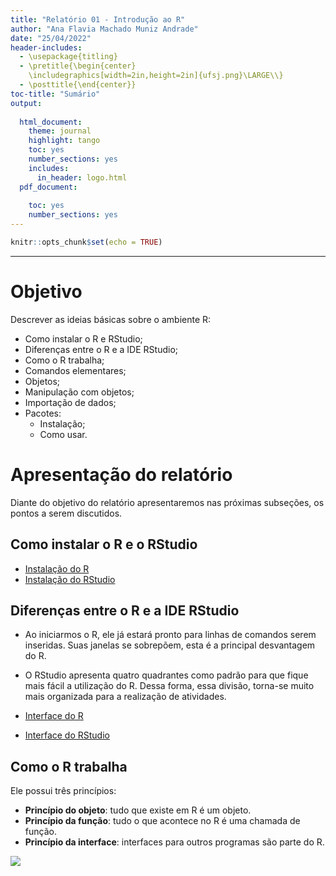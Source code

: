 ```yaml
---
title: "Relatório 01 - Introdução ao R"
author: "Ana Flavia Machado Muniz Andrade"
date: "25/04/2022"
header-includes:
  - \usepackage{titling}
  - \pretitle{\begin{center}
    \includegraphics[width=2in,height=2in]{ufsj.png}\LARGE\\}
  - \posttitle{\end{center}}
toc-title: "Sumário"
output:
  
  html_document:
    theme: journal
    highlight: tango
    toc: yes
    number_sections: yes
    includes:
      in_header: logo.html
  pdf_document:
    
    toc: yes
    number_sections: yes
---
```


```r
knitr::opts_chunk$set(echo = TRUE)
```
--- 

# Objetivo

Descrever as ideias básicas sobre o ambiente R:

 - Como instalar o R e RStudio;
 - Diferenças entre o R e a IDE RStudio;
 - Como o R trabalha;
 - Comandos elementares;
 - Objetos;
 - Manipulação com objetos;
 - Importação de dados;
 - Pacotes: 
   - Instalação;
   - Como usar.

# Apresentação do relatório

Diante do objetivo do relatório apresentaremos nas próximas subseções, os pontos a serem discutidos.

## Como instalar o R e o RStudio
  - [Instalação do R](https://cran.r-project.org/bin/windows/base/)
  - [Instalação do RStudio](https://rstudio.com/products/rstudio/download/#download)


## Diferenças entre o R e a IDE RStudio
  - Ao iniciarmos o R, ele já estará pronto para linhas de comandos serem inseridas. Suas janelas se sobrepõem, esta é a principal desvantagem do R.
  - O RStudio apresenta quatro quadrantes como padrão para que fique mais fácil a utilização do R. Dessa forma, essa divisão, torna-se muito mais organizada para a realização de atividades.
  
  - [Interface do R](interfacer.jpg)
  - [Interface do RStudio](interfacerstudio.jpg)


## Como o R trabalha
Ele possui três princípios:

  - **Princípio do objeto**: tudo que existe em R é um objeto.
  - **Princípio da função**: tudo o que acontece no R é uma chamada de função.
  - **Princípio da interface**: interfaces para outros programas são parte do R.


   ![](esquemar.jpg)
